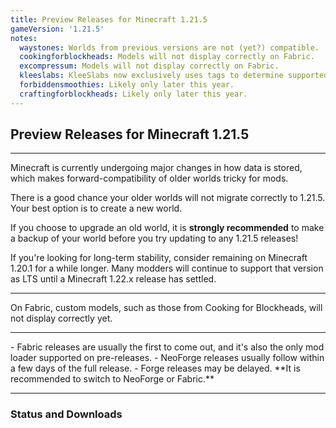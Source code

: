 ```yaml
---
title: Preview Releases for Minecraft 1.21.5
gameVersion: '1.21.5'
notes:
  waystones: Worlds from previous versions are not (yet?) compatible.
  cookingforblockheads: Models will not display correctly on Fabric.
  excompressum: Models will not display correctly on Fabric.
  kleeslabs: KleeSlabs now exclusively uses tags to determine supported slabs.
  forbiddensmoothies: Likely only later this year.
  craftingforblockheads: Likely only later this year.
---
```


## Preview Releases for Minecraft 1.21.5

---

<NoteBox title="Older worlds may not migrate correctly">
Minecraft is currently undergoing major changes in how data is stored, which makes forward-compatibility of older worlds tricky for mods.

There is a good chance your older worlds will not migrate correctly to 1.21.5. Your best option is to create a new world.

If you choose to upgrade an old world, it is **strongly recommended** to make a backup of your world before you try updating to any 1.21.5 releases!

If you're looking for long-term stability, consider remaining on Minecraft 1.20.1 for a while longer. Many modders will continue to support that version as LTS until a Minecraft 1.22.x release has settled.
</NoteBox>

---

<NoteBox title="Known Issue: Custom model renderers will not display correctly" color="error">
On Fabric, custom models, such as those from Cooking for Blockheads, will not display correctly yet.
</NoteBox>

---

<NoteBox title="Supported Mod Loaders" color="info">
- Fabric releases are usually the first to come out, and it's also the only mod loader supported on pre-releases.
- NeoForge releases usually follow within a few days of the full release.
- Forge releases may be delayed. **It is recommended to switch to NeoForge or Fabric.**
</NoteBox>

---

### Status and Downloads